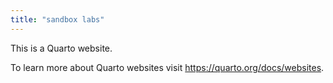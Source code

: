 ```yaml
---
title: "sandbox labs"
---
```


This is a Quarto website.

To learn more about Quarto websites visit <https://quarto.org/docs/websites>.

